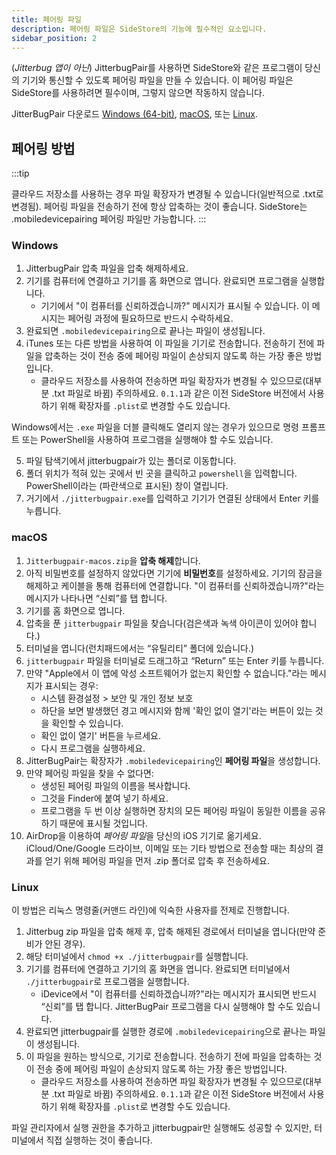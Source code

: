 ```yaml
---
title: 페어링 파일
description: 페어링 파일은 SideStore의 기능에 필수적인 요소입니다.
sidebar_position: 2
---
```


(*Jitterbug 앱이 아닌*) JitterbugPair를 사용하면 SideStore와 같은 프로그램이 당신의 기기와 통신할 수 있도록 페어링 파일을 만들 수 있습니다. 이 페어링 파일은 SideStore를 사용하려면 필수이며, 그렇지 않으면 작동하지 않습니다.

JitterBugPair 다운로드 [Windows (64-bit)](https://github.com/osy/Jitterbug/releases/download/v1.3.1/jitterbugpair-win64.zip), [macOS](https://github.com/SideStore/SideStore-Docs/releases/download/need-a-place-to-put-jittterbug/jitterbugpair), 또는 [Linux](https://github.com/osy/Jitterbug/releases/download/v1.3.1/jitterbugpair-linux.zip).

## 페어링 방법

:::tip

클라우드 저장소를 사용하는 경우 파일 확장자가 변경될 수 있습니다(일반적으로 .txt로 변경됨). 페어링 파일을 전송하기 전에 항상 압축하는 것이 좋습니다. SideStore는 .mobiledevicepairing 페어링 파일만 가능합니다.
:::

### Windows

1. JitterbugPair 압축 파일을 압축 해제하세요.
2. 기기를 컴퓨터에 연결하고 기기를 홈 화면으로 엽니다. 완료되면 프로그램을 실행합니다.
    * 기기에서 "이 컴퓨터를 신뢰하겠습니까?" 메시지가 표시될 수 있습니다. 이 메시지는 페어링 과정에 필요하므로 반드시 수락하세요.
3. 완료되면 `.mobiledevicepairing`으로 끝나는 파일이 생성됩니다.
4. iTunes 또는 다른 방법을 사용하여 이 파일을 기기로 전송합니다. 전송하기 전에 파일을 압축하는 것이 전송 중에 페어링 파일이 손상되지 않도록 하는 가장 좋은 방법입니다.
    * 클라우드 저장소를 사용하여 전송하면 파일 확장자가 변경될 수 있으므로(대부분 .txt 파일로 바뀜) 주의하세요. `0.1.1`과 같은 이전 SideStore 버전에서 사용하기 위해 확장자를 `.plist`로 변경할 수도 있습니다.

Windows에서는 `.exe` 파일을 더블 클릭해도 열리지 않는 경우가 있으므로 명령 프롬프트 또는 PowerShell을 사용하여 프로그램을 실행해야 할 수도 있습니다.

5. 파일 탐색기에서 jitterbugpair가 있는 폴더로 이동합니다.
6. 폴더 위치가 적혀 있는 곳에서 빈 곳을 클릭하고 `powershell`을 입력합니다. PowerShell이라는 (파란색으로 표시된) 창이 열립니다.
7. 거기에서 `./jitterbugpair.exe`를 입력하고 기기가 연결된 상태에서 Enter 키를 누릅니다.

### macOS

1. `Jitterbugpair-macos.zip`을 **압축 해제**합니다.
2. 아직 비밀번호를 설정하지 않았다면 기기에 **비밀번호**를 설정하세요. 기기의 잠금을 해제하고 케이블을 통해 컴퓨터에 연결합니다. "이 컴퓨터를 신뢰하겠습니까?"라는 메시지가 나타나면 “신뢰”를 탭 합니다.
3. 기기를 홈 화면으로 엽니다.
4. 압축을 푼 `jitterbugpair` 파일을 찾습니다(검은색과 녹색 아이콘이 있어야 합니다.)
5. 터미널을 엽니다(런치패드에서는 “유틸리티” 폴더에 있습니다.)
6. `jitterbugpair` 파일을 터미널로 드래그하고 “Return” 또는 Enter 키를 누릅니다.
7. 만약 "Apple에서 이 앱에 악성 소프트웨어가 없는지 확인할 수 없습니다."라는 메시지가 표시되는 경우: 
    - 시스템 환경설정 > 보안 및 개인 정보 보호
    - 하단을 보면 발생했던 경고 메시지와 함께 '확인 없이 열기'라는 버튼이 있는 것을 확인할 수 있습니다.
    - 확인 없이 열기' 버튼을 누르세요.
    - 다시 프로그램을 실행하세요.
8. JitterBugPair는 확장자가 `.mobiledevicepairing`인 **페어링 파일**을 생성합니다.
9. 만약 페어링 파일을 찾을 수 없다면:
    - 생성된 페어링 파일의 이름을 복사합니다.
    - 그것을 Finder에 붙여 넣기 하세요.
    - 프로그램을 두 번 이상 실행하면 장치의 모든 페어링 파일이 동일한 이름을 공유하기 때문에 표시될 것입니다.
10. AirDrop을 이용하여 *페어링 파일*을 당신의 iOS 기기로 옮기세요. iCloud/One/Google 드라이브, 이메일 또는 기타 방법으로 전송할 때는 최상의 결과를 얻기 위해 페어링 파일을 먼저 .zip 폴더로 압축 후 전송하세요.

### Linux

이 방법은 리눅스 명령줄(커맨드 라인)에 익숙한 사용자를 전제로 진행합니다.

1. Jitterbug zip 파일을 압축 해제 후, 압축 해제된 경로에서 터미널을 엽니다(만약 준비가 안된 경우).
2. 해당 터미널에서 `chmod +x ./jitterbugpair`를 실행합니다.
3. 기기를 컴퓨터에 연결하고 기기의 홈 화면을 엽니다. 완료되면 터미널에서 `./jitterbugpair`로 프로그램을 실행합니다.
    * iDevice에서 "이 컴퓨터를 신뢰하겠습니까?"라는 메시지가 표시되면 반드시 “신뢰”를 탭 합니다. JitterBugPair 프로그램을 다시 실행해야 할 수도 있습니다.
4. 완료되면 jitterbugpair를 실행한 경로에 `.mobiledevicepairing`으로 끝나는 파일이 생성됩니다.
5. 이 파일을 원하는 방식으로, 기기로 전송합니다. 전송하기 전에 파일을 압축하는 것이 전송 중에 페어링 파일이 손상되지 않도록 하는 가장 좋은 방법입니다.
    * 클라우드 저장소를 사용하여 전송하면 파일 확장자가 변경될 수 있으므로(대부분 .txt 파일로 바뀜) 주의하세요. `0.1.1`과 같은 이전 SideStore 버전에서 사용하기 위해 확장자를 `.plist`로 변경할 수도 있습니다.

파일 관리자에서 실행 권한을 추가하고 jitterbugpair만 실행해도 성공할 수 있지만, 터미널에서 직접 실행하는 것이 좋습니다.